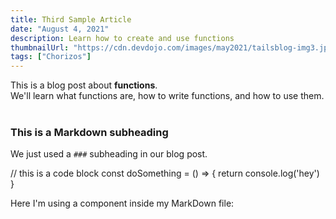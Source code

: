 ```yaml
---
title: Third Sample Article
date: "August 4, 2021"
description: Learn how to create and use functions
thumbnailUrl: "https://cdn.devdojo.com/images/may2021/tailsblog-img3.jpg"
tags: ["Chorizos"]
---
```


<div>
  This is a blog post about <strong>functions</strong>. <br />
  We'll learn what functions are, how to write functions, and how to use them.
</div>

<br />

### This is a Markdown subheading

We just used a `###` subheading in our blog post.

// this is a code block const doSomething = () => { return console.log('hey') }

<div>Here I'm using a component inside my MarkDown file: </div>

